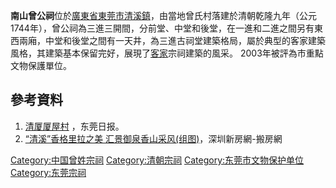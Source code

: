 '''南山曾公祠'''位於[[廣東省|廣東省]][[東莞市|東莞市]][[清溪鎮|清溪鎮]]，由當地曾氏村落建於清朝乾隆九年（公元1744年），曾公祠為三進三開間，分前堂、中堂和後堂，在一進和二進之間另有東西兩廂，中堂和後堂之間有一天井，為三進古祠堂建築格局，屬於典型的客家建築風格，其建築基本保留完好，展現了[[客家|客家]]宗祠建築的風采。
2003年被評為市重點文物保護單位。

==參考資料==
#[http://epaper.timedg.com/html/2008-05/06/content_87293.htm 清厦厦屋村] {{Wayback|url=http://epaper.timedg.com/html/2008-05/06/content_87293.htm |date=20190605214302 }}，东莞日报。
#[http://newhouse.sz.soufun.com/2011-04-06/4810675_5.htm “清溪”香格里拉之美 汇景御泉香山采风(组图)]，深圳新房網-搬房網

[[Category:中国曾姓宗祠|Category:中国曾姓宗祠]]
[[Category:清朝宗祠|Category:清朝宗祠]]
[[Category:东莞市文物保护单位|Category:东莞市文物保护单位]]
[[Category:东莞宗祠|Category:东莞宗祠]]